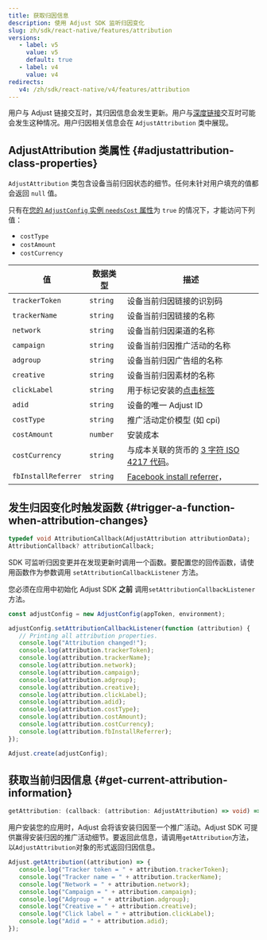 ```yaml
---
title: 获取归因信息
description: 使用 Adjust SDK 监听归因变化
slug: zh/sdk/react-native/features/attribution
versions:
   - label: v5
     value: v5
     default: true
   - label: v4
     value: v4
redirects:
   v4: /zh/sdk/react-native/v4/features/attribution
---
```


用户与 Adjust 链接交互时，其归因信息会发生更新。用户与[深度链接](https://help.adjust.com/zh/article/deep-links)交互时可能会发生这种情况。用户归因相关信息会在 `AdjustAttribution` 类中展现。

## AdjustAttribution 类属性 {#adjustattribution-class-properties}

`AdjustAttribution` 类包含设备当前归因状态的细节。任何未针对用户填充的值都会返回 `null` 值。

<Callout type="note">

只有在[您的 `AdjustConfig` 实例 `needsCost` 属性](/zh/sdk/react-native/configuration#enable-cost-data-sending)为 `true` 的情况下，才能访问下列值：

-  `costType`
-  `costAmount`
-  `costCurrency`

</Callout>

| 值                  | 数据类型 | 描述                                                                                          |
| ------------------- | -------- | --------------------------------------------------------------------------------------------- |
| `trackerToken`      | `string` | 设备当前归因链接的识别码                                                                      |
| `trackerName`       | `string` | 设备当前归因链接的名称                                                                        |
| `network`           | `string` | 设备当前归因渠道的名称                                                                        |
| `campaign`          | `string` | 设备当前归因推广活动的名称                                                                    |
| `adgroup`           | `string` | 设备当前归因广告组的名称                                                                      |
| `creative`          | `string` | 设备当前归因素材的名称                                                                        |
| `clickLabel`        | `string` | 用于标记安装的[点击标签](https://help.adjust.com/zh/article/user-rewards)                     |
| `adid`              | `string` | 设备的唯一 Adjust ID                                                                          |
| `costType`          | `string` | 推广活动定价模型 \(如 cpi\)                                                                   |
| `costAmount`        | `number` | 安装成本                                                                                      |
| `costCurrency`      | `string` | 与成本关联的货币的 [3 字符 ISO 4217 代码](https://www.iban.com/currency-codes)。              |
| `fbInstallReferrer` | `string` | [Facebook install referrer](https://developers.facebook.com/docs/app-ads/install-referrer/)， |

## 发生归因变化时触发函数 {#trigger-a-function-when-attribution-changes}

<CodeBlock title="属性声明">

```dart
typedef void AttributionCallback(AdjustAttribution attributionData);
AttributionCallback? attributionCallback;
```

</CodeBlock>

SDK 可监听归因变更并在发现更新时调用一个函数。要配置您的回传函数，请使用函数作为参数调用 `setAttributionCallbackListener` 方法。

<Callout type="important">

您必须在应用中初始化 Adjust SDK **之前** 调用`setAttributionCallbackListener`方法。

</Callout>
<CodeBlock highlight="{range: 3-18}">

```jsx
const adjustConfig = new AdjustConfig(appToken, environment);

adjustConfig.setAttributionCallbackListener(function (attribution) {
   // Printing all attribution properties.
   console.log("Attribution changed!");
   console.log(attribution.trackerToken);
   console.log(attribution.trackerName);
   console.log(attribution.network);
   console.log(attribution.campaign);
   console.log(attribution.adgroup);
   console.log(attribution.creative);
   console.log(attribution.clickLabel);
   console.log(attribution.adid);
   console.log(attribution.costType);
   console.log(attribution.costAmount);
   console.log(attribution.costCurrency);
   console.log(attribution.fbInstallReferrer);
});

Adjust.create(adjustConfig);
```

</CodeBlock>

## 获取当前归因信息 {#get-current-attribution-information}

<CodeBlock title="方法签名">

```ts
getAttribution: (callback: (attribution: AdjustAttribution) => void) => void
```

</CodeBlock>

用户安装您的应用时，Adjust 会将该安装归因至一个推广活动。Adjust SDK 可提供赢得安装归因的推广活动细节。要返回此信息，请调用`getAttribution`方法，以`AdjustAttribution`对象的形式返回归因信息。

```jsx
Adjust.getAttribution((attribution) => {
   console.log("Tracker token = " + attribution.trackerToken);
   console.log("Tracker name = " + attribution.trackerName);
   console.log("Network = " + attribution.network);
   console.log("Campaign = " + attribution.campaign);
   console.log("Adgroup = " + attribution.adgroup);
   console.log("Creative = " + attribution.creative);
   console.log("Click label = " + attribution.clickLabel);
   console.log("Adid = " + attribution.adid);
});
```
